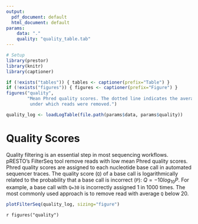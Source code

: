 ```yaml
---
output:
  pdf_document: default
  html_document: default
params:
    data: "."
    quality: "quality_table.tab"
---
```


```R
# Setup
library(prestor)
library(knitr)
library(captioner)

if (!exists("tables")) { tables <- captioner(prefix="Table") }
if (!exists("figures")) { figures <- captioner(prefix="Figure") }
figures("quality", 
        "Mean Phred quality scores. The dotted line indicates the average quality score 
         under which reads were removed.")
```

```r
quality_log <- loadLogTable(file.path(params$data, params$quality))
```

# Quality Scores

Quality filtering is an essential step in most sequencing workflows. pRESTO’s
FilterSeq tool remove reads with low mean Phred quality scores. 
Phred quality scores are assigned to each nucleotide base call in automated 
sequencer traces. The quality score (`Q`) of a base call is logarithmically 
related to the probability that a base call is incorrect (`P`): 
$Q = -10 log_{10} P$. For example, a base call with `Q=30` is incorrectly 
assigned 1 in 1000 times. The most commonly used approach is to remove read 
with average `Q` below 20.

```r
plotFilterSeq(quality_log, sizing="figure")
```

`r figures("quality")`
